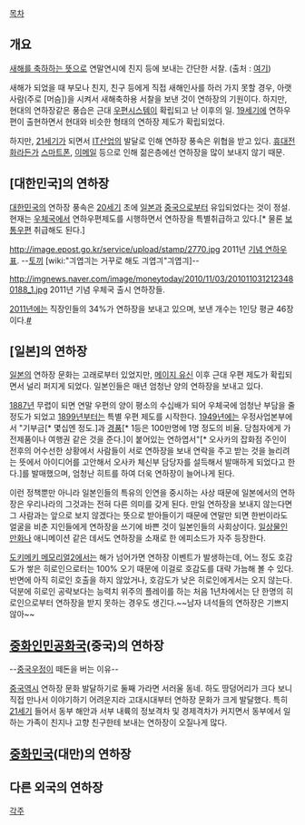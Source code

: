 {{{+1 年賀狀 / 年賀状 / New Year's Card }}}

[[목차]]

== 개요 ==
[[새해 복 많이 받으세요|새해를 축하하는 뜻]]으로 연말연시에 친지 등에 보내는 간단한 서찰. (출처 : [http://100.naver.com/100.nhn?docid=112881 여기])

새해가 되었을 때 부모나 친지, 친구 등에게 직접 새해인사를 하러 가지 못할 경우, 아랫사람(주로 [머슴])을 시켜서 새해축하용 서찰을 보낸 것이 연하장의 기원이다. 하지만, 현대의 연하장같은 풍습은 근대 [[우편]]시스템이 확립되고 난 이후의 일. [[19세기]]에 연하우편이 출현하면서 현대와 비슷한 형태의 연하장 제도가 확립되었다.

하지만, [[21세기]]가 되면서 [[IT]]산업의 발달로 인해 연하장 풍속은 위협을 받고 있다. [[휴대전화]]라든가 [[스마트폰]], [[이메일]] 등으로 인해 젊은층에선 연하장을 많이 보내지 않기 때문.

== [대한민국]의 연하장 ==
[[대한민국]]의 연하장 풍속은 [[20세기]] 초에 [[일본]]과 [[중국]]으로부터 유입되었다는 것이 정설. 현재는 [[우체국]]에서 연하우편제도를 시행하면서 연하장을 특별취급하고 있다.[* 물론 [[보통우편]] 취급해도 된다.]

http://image.epost.go.kr/service/upload/stamp/2770.jpg
2011년 [[기념우표|기념 연하우표]]. --[[토끼]] [wiki:"긔엽긔는 거꾸로 해도 긔엽긔"긔엽긔]--

http://imgnews.naver.com/image/moneytoday/2010/11/03/2010110312123480188_1.jpg
2011년 기념 우체국 출시 연하장들.

[[2011년]]에는 직장인들의 34%가 연하장을 보내고 있으며, 보낸 개수는 1인당 평균 46장이다.[http://www.datanews.co.kr/site/datanews/DTWork.asp?itemIDT=1002910&aID=20110107152546000 #]
== [일본]의 연하장 ==
[[일본]]의 연하장 문화는 고래로부터 있었지만, [[메이지 유신]] 이후 근대 우편 제도가 확립되면서 널리 퍼지게 되었다. 일본인들은 매년 엄청난 양의 연하장을 보내고 있다.

[[1887년]] 무렵이 되면 연말 우편의 양이 평소의 수십배가 되어 우체국에 엄청난 부담을 줄 정도가 되었고 [[1899년]]부터는 특별 우편 제도를 시작한다. [[1949년]]에는 우정사업본부에서 "기부금[* 몇십엔 정도.]과 [[경품]][* 1등은 100만명에 1명 정도의 비율. 당첨자에게 가전제품이나 여행권 같은 것을 준다.]이 붙어있는 연하엽서"[* 오사카의 잡화점 주인이 전후의 어수선한 상황에서 사람들이 서로 연하장을 보내 연락을 주고 받는 것을 늘리려는 뜻에서 아이디어를 고안해서 오사카 체신부 담당자를 설득해서 발매하게 되었다고 한다.]를 발매했으며, 엄청난 히트를 하여 더욱 연하장이 늘어나게 된다. 

이런 정책뿐만 아니라 일본인들의 특유의 인연을 중시하는 사상 때문에 일본에서의 연하장은 우리나라의 그것과는 전혀 다른 의미를 갖게 된다. 만일 연하장을 보내지 않는다면 그 사람과는 앞으로 보지 않겠다는 뜻으로 받아들이기 때문에 연말만 되면 한번이라도 얼굴을 비춘 지인들에게 연하장을 쓰기에 바쁜 것이 일본인들의 사회상이다. [[일상물]]인 [[만화]]나 애니메이션 같은 데서도 연하장을 소재로 한 에피소드가 자주 등장한다.

[[도키메키 메모리얼2]]에서는 해가 넘어가면 연하장 이벤트가 발생하는데, 어느 정도 호감도가 쌓은 히로인으로터는 100% 오기 때문에 이걸로 호감도를 대략 가늠해 볼 수 있다. 반면에 아직 히로인 호출을 하지 않았거나, 호감도가 낮은 히로인에게서는 오지 않는다. 덕분에 히로인 공략보다는 능력치 위주의 플레이를 하는 처음 1년차에서는 단 한명의 히로인으로부터 연하장을 받지 못하는 경우도 생긴다.~~남자 녀석들의 연하장은 기쁘지 않아~~

== [[중화인민공화국]](중국)의 연하장 ==
--[[중국우정]]이 떼돈을 버는 이유--

[[중국]]역시 연하장 문화 발달하기로 둘째 가라면 서러울 동네. 하도 땅덩어리가 크다 보니 직접 만나서 이야기하기 어려운지라 고대시대부터 연하장 문화가 크게 발달했다. 특히 [[21세기]] 들어서 동부 해안과 서부 내륙의 정보격차 및 경제격차가 커지면서 동부에서 일하는 가족이 친지나 고향 친구한테 보내는 연하장이 오질나게 많다.

== [[중화민국]](대만)의 연하장 ==

== 다른 외국의 연하장 ==

[[각주]]
